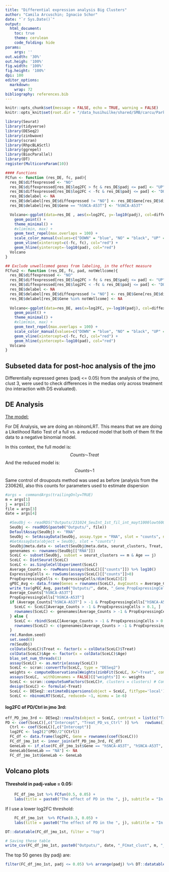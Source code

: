 ```yaml
---
title: "Differential expression analysis Big Clusters"
author: "Camila Arcuschin; Ignacio Schor"
date: "`r Sys.Date()`"
output: 
  html_document:
    toc: true
    theme: cerulean
    code_folding: hide
params:
    args: ''
out.width: '30%'
out.heigh: '100%'
fig.width: '100%'
fig.height: '100%'
dpi: 100
editor_options: 
  markdown: 
    wrap: 72
bibliography: references.bib
---
```


```r
knitr::opts_chunk$set(message = FALSE, echo = TRUE, warning = FALSE)
knitr::opts_knit$set(root.dir = "/data_husihuilke/shared/SMB/carcu/Parkinsons_project/")
```

```r
library(Seurat)
library(tidyverse)
library(DESeq2)
library(zinbwave)
library(scran)
library(RhpcBLASctl)
library(ggrepel)
library(BiocParallel)
library(DT)
register(MulticoreParam(10))
```

```r
#### Functions
FCfun <- function (res_DE, fc, pad){
  res_DE$diffexpressed <- "NO"
  res_DE$diffexpressed[res_DE$log2FC > fc & res_DE$padj <= pad] <- "UP"
  res_DE$diffexpressed[res_DE$log2FC < -fc & res_DE$padj <= pad] <- "DOWN"
  res_DE$delabel <- NA
  res_DE$delabel[res_DE$diffexpressed != "NO"] <- res_DE$Gene[res_DE$diffexpressed != "NO"]
  res_DE$delabel[res_DE$Gene == "hSNCA-A53T"] <- "hSNCA-A53T"

  Volcano<-ggplot(data=res_DE , aes(x=log2FC, y=-log10(padj), col=diffexpressed, label=delabel)) +
    geom_point() +
    theme_minimal() +
    #xlim(min, max) +
    geom_text_repel(max.overlaps = 100) +
    scale_color_manual(values=c("DOWN" = "blue", "NO" = "black", "UP" = "red")) +
    geom_vline(xintercept=c(-fc, fc), col="red") +
    geom_hline(yintercept=-log10(pad), col="red")
  Volcano
}

## Exclude unwellcomed genes from labeling, in the effect measure
FCfun2 <- function (res_DE, fc, pad, notWellcome){
  res_DE$diffexpressed <- "NO"
  res_DE$diffexpressed[res_DE$log2FC > fc & res_DE$padj <= pad] <- "UP"
  res_DE$diffexpressed[res_DE$log2FC < -fc & res_DE$padj <= pad] <- "DOWN"
  res_DE$delabel <- NA
  res_DE$delabel[res_DE$diffexpressed != "NO"] <- res_DE$Gene[res_DE$diffexpressed != "NO"]
  res_DE$delabel[res_DE$Gene %in% notWellcome] <- NA
  
  Volcano<-ggplot(data=res_DE, aes(x=log2FC, y=-log10(padj), col=diffexpressed, label=delabel, alpha = !(Gene %in% notWellcome))) +
    geom_point() +
    theme_minimal() +
    #xlim(min, max) +
    geom_text_repel(max.overlaps = 100) + 
    scale_color_manual(values=c("DOWN" = "blue", "NO" = "black", "UP" = "red")) +
    geom_vline(xintercept=c(-fc, fc), col="red") +
    geom_hline(yintercept=-log10(pad), col="red")
  Volcano
}
```

## Subseted data for post-hoc analysis of the jmo

Differentially expressed genes (padj <= 0.05) from the analysis of the jmo, clust 3, were used to check differences in the medias only across treatment (no interaction with DS evaluated).


## DE Analysis

[The model:]{.underline}

For DE Analysis, we are doing an nbinomLRT. This means that we are doing
a Likelihood Ratio Test of a full vs. a reduced model that both of them
fit the data to a negative binomial model.

In this context, the full model is:
$$Counts  ⁓   Treat$$
And the reduced model is: $$Counts  ⁓  1$$


Same control of droupouts method was used as before (analysis from the 230626), also this counts for parameters used to estimate dispersion


```r
#args =  commandArgs(trailingOnly=TRUE)
m = args[1] 
j = args[2]
file = args[3]
date = args[4]

  #SeuObj <- readRDS("Outputs/231024_SeuInt_1st_fil_int_mayt1000lowt60000_lowtInfrb_SN.rds")
  SeuObj <- readRDS(paste0("Outputs/", file))
  DefaultAssay(SeuObj) <- "RNA"
  SeuObj <- SetAssayData(SeuObj, assay.type = "RNA", slot = "counts", new.data = round(GetAssayData(SeuObj, slot = "counts"), 0))
  #GetAssayData(object = SeuObj, slot = "counts")
  SeuObj@meta.data <- select(SeuObj@meta.data, seurat_clusters, Treat, Age)
  genenames <- rownames(SeuObj[["RNA"]]) 
  SceLC <- subset(SeuObj, subset = seurat_clusters == m & Age == j)
  SceLC <- DietSeurat(SceLC)
  SceLC <- as.SingleCellExperiment(SceLC)
  Average_Counts <- rowMeans(assays(SceLC)[["counts"]]) %>% log10()
  ExpressingCells <- rowSums(assays(SceLC)[["counts"]]>0)
  PropExpressingCells <- ExpressingCells/dim(SceLC)[2]
  gPEC_Avg <- data.frame(Genes = rownames(SceLC), AvgCounts = Average_Counts, PEC = PropExpressingCells)
  write_tsv(gPEC_Avg, paste0("Outputs/", date, "_Gene_PropExpressingCells_AvgCounts_clust", m, "_", j, "_SN.tsv"))
  Average_Counts["hSNCA-A53T"] 
  PropExpressingCells["hSNCA-A53T"]
  if (Average_Counts["hSNCA-A53T"] > -1 & PropExpressingCells["hSNCA-A53T"] > 0.1){
    SceLC <- SceLC[Average_Counts > -1 & PropExpressingCells > 0.1, ]
    rownames(SceLC) <- genenames[Average_Counts > -1 & PropExpressingCells > 0.1]
  } else {
    SceLC <- rbind(SceLC[Average_Counts > -1 & PropExpressingCells > 0.1, ], SceLC["hSNCA-A53T",])
    rownames(SceLC) <- c(genenames[Average_Counts > -1 & PropExpressingCells > 0.1], "hSNCA-A53T")
  }
  rm(.Random.seed)
  set.seed(0)
  rm(SeuObj)
  colData(SceLC)$Treat <- factor(x = colData(SceLC)$Treat)
  colData(SceLC)$Age <- factor(x = colData(SceLC)$Age)
  blas_set_num_threads(1)
  assay(SceLC) <- as.matrix(assay(SceLC))
  SceLC <- scran::convertTo(SceLC, type = "DESeq2")
  weights <- computeObservationalWeights(zinbFit(SceLC, X="~Treat", commondispersion = TRUE, epsilon=1e12), counts(SceLC))
  assays(SceLC,  withDimnames = FALSE)[["weights"]] <- weights
  SceLC <- scran::computeSumFactors(SceLC)#, clusters = clusters) # Compute sizeFactors for each cell avoiding biases because of dropouts (using deconvolution method by scran).
  design(SceLC) <- formula(~Treat)
  SceLC <- DESeq2::estimateDispersions(object = SceLC, fitType='local') # fitType "local" because the algorithm couldn't find parameters a and b to fit a function between mean and variance (and that is because is preatty plain the relationship)
  SceLC <- nbinomLRT(SceLC, reduced= ~1, minmu = 1e-6)
```

#### log2FC of PD/Ctrl in jmo 3rd:

```r
eff_PD_jmo_3rd <- DESeq2::results(object = SceLC, contrast = list(c("Treat_PD_vs_Ctrl")), alpha = 0.05, independentFiltering=F, cooksCutoff=F ) %>% data.frame() %>% mutate(Gene = rownames(.))
PD <- coef(SceLC)[,c("Intercept", "Treat_PD_vs_Ctrl" )] %>%   rowSums()
  Ctrl <- coef(SceLC)[,c("Intercept")]
  log2FC <- log2(2^(PD)/2^(Ctrl))
  FC_df <- data.frame(log2FC, Gene = rownames(coef(SceLC)))
  FC_df_jmo_1st <- inner_join(eff_PD_jmo_3rd, FC_df)
  GeneLab <- if_else(FC_df_jmo_1st$Gene == "hSNCA-A53T", "hSNCA-A53T", "NA")
  GeneLab[GeneLab == "NA"] <- NA
  FC_df_jmo_1st$GeneLab <- GeneLab
```


## Volcano plots

#### Threshold in padj-value = 0.05:

```r
    FC_df_jmo_1st %>% FCfun(0.5, 0.05) + 
    labs(title = paste0("The effect of PD in the ", j), subtitle = "In the 1st DS")
```

If I use a lower log2FC threshold:

```r
    FC_df_jmo_1st  %>% FCfun(0.3, 0.05) + 
    labs(title = paste0("The effect of PD in the ", j), subtitle = "In the 1st DS")
```

```r
DT::datatable(FC_df_jmo_1st, filter = "top")
```


```r
# Saving these table
write_csv(FC_df_jmo_1st, paste0("Outputs/", date, "_FCmat_clust", m, "_", j, "_SN.csv"))
```

The top 50 genes (by padj) are:

```r
filter(FC_df_jmo_1st, padj <= 0.05) %>% arrange(padj) %>% DT::datatable(filter = "top")
```


